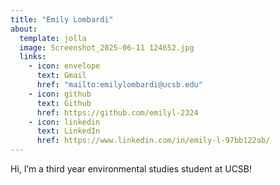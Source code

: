 ```yaml
---
title: "Emily Lombardi"
about:
  template: jolla
  image: Screenshot_2025-06-11 124652.jpg
  links:
    - icon: envelope
      text: Gmail
      href: "mailto:emilylombardi@ucsb.edu"
    - icon: github
      text: Github
      href: https://github.com/emilyl-2324 
    - icon: linkedin
      text: LinkedIn
      href: https://www.linkedin.com/in/emily-l-97bb122ab/ 
---
```


Hi, I'm a third year environmental studies student at UCSB!
